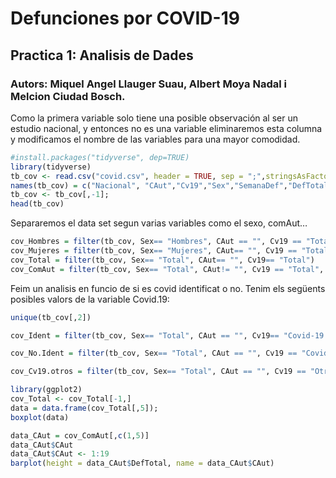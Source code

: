 
# Defunciones por COVID-19
## Practica 1: Analisis de Dades
### Autors: Miquel Angel Llauger Suau, Albert Moya Nadal i Melcion Ciudad Bosch.

Como la primera variable solo tiene una posible observación al ser un estudio nacional, y entonces no es una variable eliminaremos esta columna y modificamos el nombre de las variables para una mayor comodidad.

```r
#install.packages("tidyverse", dep=TRUE)
library(tidyverse)
tb_cov <- read.csv("covid.csv", header = TRUE, sep = ";",stringsAsFactors = FALSE);
names(tb_cov) = c("Nacional", "CAut","Cv19","Sex","SemanaDef","DefTotal");
tb_cov <- tb_cov[,-1];
head(tb_cov)
```

Separaremos el data set segun varias variables como el sexo, comAut...


```r
cov_Hombres = filter(tb_cov, Sex== "Hombres", CAut == "", Cv19 == "Total")
cov_Mujeres = filter(tb_cov, Sex== "Mujeres", CAut== "", Cv19 == "Total")
cov_Total = filter(tb_cov, Sex== "Total", CAut== "", Cv19== "Total")
cov_ComAut = filter(tb_cov, Sex== "Total", CAut!= "", Cv19 == "Total", SemanaDef == "Total")
```

Feim un analisis en funcio de si es covid identificat o no. Tenim els següents posibles valors de la variable Covid.19:

```r
unique(tb_cov[,2])
```
```r
cov_Ident = filter(tb_cov, Sex== "Total", CAut == "", Cv19== "Covid-19 Virus identificado")

cov_No.Ident = filter(tb_cov, Sex== "Total", CAut == "", Cv19 == "Covid-19 Virus no identificado (sospechoso)")

cov_Cv19.otros = filter(tb_cov, Sex== "Total", CAut == "", Cv19 == "Otras causas")
```

```r
library(ggplot2)
cov_Total <- cov_Total[-1,]
data = data.frame(cov_Total[,5]);
boxplot(data)
```


```r
data_CAut = cov_ComAut[,c(1,5)]
data_CAut$CAut
data_CAut$CAut <- 1:19
barplot(height = data_CAut$DefTotal, name = data_CAut$CAut)
```


